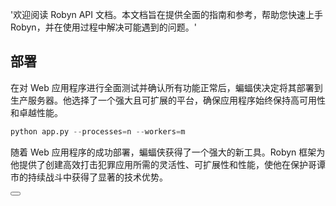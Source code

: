   '欢迎阅读 Robyn API 文档。本文档旨在提供全面的指南和参考，帮助您快速上手 Robyn，并在使用过程中解决可能遇到的问题。'

## 部署

在对 Web 应用程序进行全面测试并确认所有功能正常后，蝙蝠侠决定将其部署到生产服务器。他选择了一个强大且可扩展的平台，确保应用程序始终保持高可用性和卓越性能。

```python {{ title: '部署' }}
python app.py --processes=n --workers=m
```

随着 Web 应用程序的成功部署，蝙蝠侠获得了一个强大的新工具。Robyn 框架为他提供了创建高效打击犯罪应用所需的灵活性、可扩展性和性能，使他在保护哥谭市的持续战斗中获得了显著的技术优势。

<div className="not-prose">
  <Button
    href="/documentation-cn/应用示例/OpenAPI 文档"
    variant="text"
    arrow="right"
    children="OpenAPI 文档"
  />
</div>
